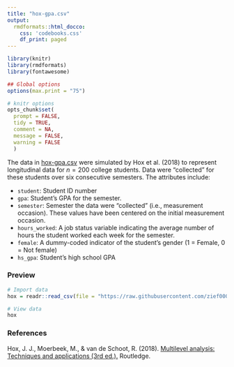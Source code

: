 ```yaml
---
title: "hox-gpa.csv"
output: 
  rmdformats::html_docco:
    css: 'codebooks.css'
    df_print: paged
---
```



```r
library(knitr)
library(rmdformats)
library(fontawesome)

## Global options
options(max.print = "75")

# knitr options
opts_chunk$set(
  prompt = FALSE,
  tidy = TRUE,
  comment = NA,
  message = FALSE,
  warning = FALSE
  )
```


The data in [hox-gpa.csv](https://raw.githubusercontent.com/zief0002/epsy-8252/master/data/hox-gpa.csv) were simulated by Hox et al. (2018) to represent longitudinal data for $n=200$ college students. Data were "collected" for these students over six consecutive semesters. The attributes include:

- `student`: Student ID number
- `gpa`: Student's GPA for the semester.
- `semester`: Semester the data were "collected" (i.e., measurement occasion). These values have been centered on the initial measurement occasion.
- `hours_worked`: A job status variable indicating the average number of hours the student worked each week for the semester.
- `female`: A dummy-coded indicator of the student's gender (1 = Female, 0 = Not female)
- `hs_gpa`: Student's high school GPA


### Preview

```r
# Import data
hox = readr::read_csv(file = "https://raw.githubusercontent.com/zief0002/epsy-8252/master/data/hox-gpa.csv")

# View data
hox
```


### References

Hox, J. J., Moerbeek, M., &amp; van de Schoot, R. (2018). [Multilevel analysis: Techniques and applications (3rd ed.).](https://multilevel-analysis.sites.uu.nl/) Routledge.

